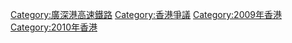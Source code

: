 {{catmore|香港高鐵爭議}}

[[Category:廣深港高速鐵路|Category:廣深港高速鐵路]]
[[Category:香港爭議|Category:香港爭議]]
[[Category:2009年香港|Category:2009年香港]]   
[[Category:2010年香港|Category:2010年香港]]